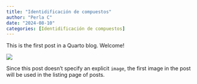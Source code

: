 ```yaml
---
title: "Identidificación de compuestos"
author: "Perla C"
date: "2024-08-10"
categories: [Identidificación de compuestos]
---
```


This is the first post in a Quarto blog. Welcome!

![](thumbnail.jpg)

Since this post doesn't specify an explicit `image`, the first image in the post will be used in the listing page of posts.

